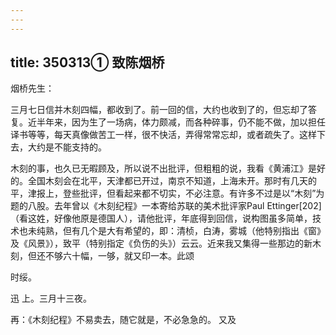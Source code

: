 ```yaml
---
---
---
```

title: 350313① 致陈烟桥
---




烟桥先生：

三月七日信并木刻四幅，都收到了。前一回的信，大约也收到了的，但忘却了答复。近半年来，因为生了一场病，体力颇减，而各种碎事，仍不能不做，加以担任译书等等，每天真像做苦工一样，很不快活，弄得常常忘却，或者疏失了。这样下去，大约是不能支持的。

木刻的事，也久已无暇顾及，所以说不出批评，但粗粗的说，我看《黄浦江》是好的。全国木刻会在北平，天津都已开过，南京不知道，上海未开。那时有几天的平，津报上，登些批评，但看起来都不切实，不必注意。有许多不过是以“木刻”为题的八股。去年曾以《木刻纪程》一本寄给苏联的美术批评家Paul Ettinger[202]（看这姓，好像他原是德国人），请他批评，年底得到回信，说构图虽多简单，技术也未纯熟，但有几个是大有希望的，即：清桢，白涛，雾城（他特别指出《窗》及《风景》），致平（特别指定《负伤的头》）云云。近来我又集得一些那边的新木刻，但还不够六十幅，一够，就又印一本。此颂

时绥。

迅 上。三月十三夜。

再：《木刻纪程》不易卖去，随它就是，不必急急的。 又及